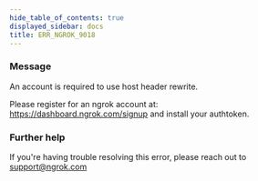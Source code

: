 ```yaml
---
hide_table_of_contents: true
displayed_sidebar: docs
title: ERR_NGROK_9018
---
```




### Message

An account is required to use host header rewrite.

Please register for an ngrok account at: https://dashboard.ngrok.com/signup and install your authtoken.

<ErrorDetails error="err_ngrok_9018" />

### Further help

If you're having trouble resolving this error, please reach out to [support@ngrok.com](mailto:support@ngrok.com?subject=Help%20with%20ERR_NGROK_9018)
